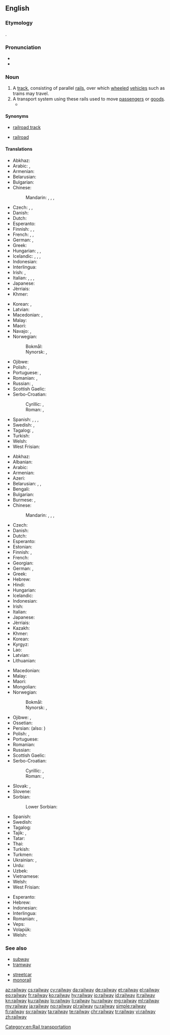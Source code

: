==English==
{{wikipedia}}

===Etymology===
{{compound|rail|way|lang=en}}.

===Pronunciation===
* {{IPA|/ɹeɪlweɪ/|lang=en}}
* {{audio|en-us-railway.ogg|Audio (US)|lang=en}}

===Noun===
{{en-noun}}

# A [[track]], consisting of parallel [[rail]]s, over which [[wheeled]] [[vehicle]]s such as trains may travel.
# A transport system using these rails used to move [[passenger]]s or [[goods]].
#*{{quote-book|year=1918|author={{w|W. B. Maxwell}}
|title=The Mirror and the Lamp
|chapter=2|url=http://openlibrary.org/works/OL1097634W
|passage=''That'' the young Mr. Churchills liked—but they did not like him coming round of an evening and drinking weak whisky-and-water while he held forth on '''railway''' debentures and corporation loans. Mr. Barrett, however, by fawning and flattery, seemed to be able to make not only Mrs. Churchill but everyone else do what he desired.}}

====Synonyms====
* {{sense|track}} [[railroad track]]
* {{sense|system}} {{qualifier|US}} [[railroad]]

====Translations====
{{trans-top|track, consisting of parallel rails}}
* Abkhaz: {{t|ab|иҳаамҩа|alt=аиҳаамҩа|sc=Cyrl}}
* Arabic: {{t|ar|سكة حديدية|f|tr=síkka ḥadidíyya}}, {{t|ar|سكة الحديد|f|tr=síkkat al-ḥadīd}}
* Armenian: {{t|hy|երկաթուղի}}
* Belarusian: {{t|be|каляя́|f|sc=Cyrl}}
* Bulgarian: {{t|bg|железопъ̀тна ли́ния|f|sc=Cyrl}}
* Chinese:
*: Mandarin: {{t|cmn|鐵路|sc=Hani}}, {{t+|cmn|铁路|tr=tiělù|sc=Hani}}, {{t|cmn|鐵道|sc=Hani}}, {{t+|cmn|铁道|tr=tiědào|sc=Hani}}
* Czech: {{t+|cs|kolej|f}}, {{t+|cs|železnice|f}}, {{t|cs|trať|f}}
* Danish: {{t+|da|jernbane|c}}
* Dutch: {{t+|nl|spoorweg|m}}
* Esperanto: {{t|eo|fervojo}}
* Finnish: {{t+|fi|rata}}, {{t+|fi|junarata}}, {{t+|fi|rautatie}}
* French: {{t+|fr|chemin de fer|m}}, {{t|fr|réseau ferroviaire|m}}, {{t+|fr|voie ferrée|f}}
* German: {{t+|de|Eisenbahnlinie|f}}, {{t+|de|Gleis|n}}
* Greek: {{t+|el|σιδηρόδρομος|m}}
* Hungarian: {{t+|hu|sín}}, {{t+|hu|vasút}}, {{t+|hu|vasútvonal}}
* Icelandic: {{t+|is|járnbraut|f}}, {{t|is|lestarspor|n}}, {{t|is|járnbani|m}}, {{t|is|járngata}}
* Indonesian: {{t|id|jalan kereta api}}
* Interlingua: {{t|ia|ferrovia}}
* Irish: {{t|ga|bóthar iarainn|m}}, {{t|ga|iarnród|m}}
* Italian: {{t+|it|binario|m}}, {{t+|it|rotaia|f}}, {{t|it|strada ferrata|f}}, {{t+|it|ferrovia|f}}
* Japanese: {{t+|ja|線路|tr=せんろ, senro}}
* Jèrriais: {{t|roa-jer|c'mîn d'fé|m}}
* Khmer: {{t|km|ផ្លូវរទេះភ្លើង|tr=pləv rɔteh pləəŋ|sc=Khmr}}
{{trans-mid}}
* Korean: {{t+|ko|철도}}, {{t+|ko|선로}}
* Latvian: {{t|lv|dzelzceļš|m}}
* Macedonian: {{t|mk|пруга|f|tr=prúga}}, {{t|mk|железница|f|tr=želéznica|sc=Cyrl}}
* Malay: {{t|ms|kereta api}}
* Maori: {{t|mi|rerewē}}
* Navajo: {{t|nv|béésh bitiin}}, {{t|nv|kǫʼ naʼałbąąsii bitiin}}
* Norwegian: 
*: Bokmål: {{t+|nb|jernbane|m}}
*: Nynorsk: {{t|nn|jernbane|m|f}}, {{t|nn|jarnbane|m|f}}
* Ojibwe: {{t-check|oj|ishkodewidaabaanikana|sc=Cans}} <!-- does not look like Cans to me -->
* Polish: {{t+|pl|kolej|f}}, {{t|pl|linia kolejowa|f}}
* Portuguese: {{t+|pt|ferrovia}}, {{t|pt|estrada de ferro|f}}
* Romanian: {{t+|ro|cale ferată|f}}, {{t|ro|rețea feroviară|f}}
* Russian: {{t+|ru|желе́зная доро́га|f}}, {{t+|ru|колея́|f}}
* Scottish Gaelic: {{t|gd|rathad-iarainn|m}}
* Serbo-Croatian:
*: Cyrillic: {{t|sh|железница|f}}, {{t|sh|жељезница|f}}
*: Roman: {{t|sh|železnica|f}}, {{t+|sh|željeznica|f}}
* Spanish: {{t|es|vía férrea|f}}, {{t+|es|ferrocarril|m}}, {{qualifier|Latin America}} {{t+|es|riel|m}}, {{qualifier|Spain}} {{t+|es|vía|f}}
* Swedish: {{t+|sv|järnväg|c}}, {{t+|sv|järnvägsspår|n}}
* Tagalog: {{t|tl|perokaril}}, {{t|tl|daambakal}}
* Turkish: {{t|tr|demir yolu hattı}}
* Welsh: {{t|cy|rheilffordd}}
* West Frisian: {{t|fy|spoarwei|c}}
{{trans-bottom}}

{{trans-top|transport system using these rails}}
* Abkhaz: {{t|ab|иҳаамҩа|alt=аиҳаамҩа|sc=Cyrl}}
* Albanian: {{t|sq|hekurudhë|f}}
* Arabic: {{t|ar|سكة حديدية|f|tr=sikka ḥadidiyya}}
* Armenian: {{t|hy|երկաթուղի}}
* Azeri: {{t|az|dəmir yolu}}
* Belarusian: {{t|be|жале́зная даро́га|f|sc=Cyrl}}, {{t|be|чыгу́нка|f|sc=Cyrl}}, {{t|be|чыгу́начны пуць|m|sc=Cyrl}}
* Bengali: {{t|bn|রেলপথ|tr=relpôth|sc=Beng}}
* Bulgarian: {{t|bg|желе́зница|f|sc=Cyrl}}
* Burmese: {{t+|my|သံလမ်း|sc=Mymr}}, {{t+|my|မီးရထား|sc=Mymr}}
* Chinese:
*: Mandarin: {{t|cmn|鐵路|sc=Hani}}, {{t+|cmn|铁路|tr=tiělù|sc=Hani}}, {{t|cmn|鐵道|sc=Hani}}, {{t+|cmn|铁道|tr=tiědào|sc=Hani}}
* Czech: {{t+|cs|železnice|f}}
* Danish: {{t+|da|jernbane|c}}
* Dutch: {{t+|nl|spoorwegen|p}}
* Esperanto: {{t|eo|fervojo}}
* Estonian: {{t|et|raudtee}}
* Finnish: {{t+|fi|rautatie}}, {{t+|fi|rautatiet|p}}
* French: {{t+|fr|chemin de fer|m}}
* Georgian: {{t|ka|რკინიგზა|sc=Geor}}
* German: {{t+|de|Eisenbahn|f}}, {{t+|de|Bahn|f}}
* Greek: {{t+|el|σιδηρόδρομος|m}}
* Hebrew: {{t|he|מסילת רכבת|f|tr=mesillat-rakevet}}
* Hindi: {{t|hi|रेलवे|tr=relve}}
* Hungarian: {{t+|hu|vasút}}
* Icelandic: {{t+|is|járnbraut|f}}
* Indonesian: {{t+|id|kereta api}}
* Irish: {{t|ga|iarnród|m}}
* Italian: {{t+|it|ferrovia|f}}
* Japanese: {{t+|ja|鉄道|tr=[[てつどう]], tetsudō}}
* Jèrriais: {{t|roa-jer|c'mîn d'fé|m}}
* Kazakh: {{t|kk|темір жол|sc=Cyrl}}
* Khmer: {{t|km|ក្រុមអយស្មយ័យាន|tr=krom a’yahsmay yien|sc=Khmr}}
* Korean: {{t+|ko|철도}}
* Kyrgyz: {{t|ky|темир жол|sc=Cyrl}}
* Lao: {{t-needed|lo}}
* Latvian: {{t|lv|dzelzceļš|m}}
* Lithuanian: {{t|lt|geležinkelis|m}}
{{trans-mid}}
* Macedonian: {{t|mk|желе́зница|f}}
* Malay: {{t|ms|keretapi}}
* Maori: {{t|mi|rerewē}}
* Mongolian: {{t+|mn|төмөр зам|sc=Cyrl}}
* Norwegian:
*: Bokmål: {{t+|nb|jernbane|m}}
*: Nynorsk: {{t|nn|jarnbane|m|f}}, {{t|nn|jernbane|m|f}}
* Ojibwe: {{t-check|oj|ishkodewidaabaan|sc=Cans}}, {{t-check|oj|mashkodewidaabaan|sc=Cans}} <!-- does not look like Cans to me -->
* Ossetian: {{t|os|æфсæнвæндаг|sc=Cyrl}}
* Persian: {{t|fa|راه‌آهن|tr=râh âhan}} (also: {{t+|fa|راه آهن}})
* Polish: {{t+|pl|kolej|f}}, {{t|pl|kolej żelazna|f}}
* Portuguese: {{t+|pt|ferrovia}}
* Romanian: {{t|ro|căi ferate|f-p}}
* Russian: {{t+|ru|желе́зная доро́га|f}}
* Scottish Gaelic: {{t|gd|rèile|f}}
* Serbo-Croatian:
*: Cyrillic: {{t|sh|железница|f}}, {{t|sh|жељезница|f}}
*: Roman: {{t|sh|železnica|f}}, {{t+|sh|željeznica|f}}
* Slovak: {{t|sk|železnica|f}}, {{t|sk|železničná trať|f}}
* Slovene: {{t|sl|železniško|n}}
* Sorbian:
*: Lower Sorbian: {{t|dsb|zeleznica|f}}
* Spanish: {{t+|es|ferrocarril|m}}
* Swedish: {{t+|sv|järnväg|c}}
* Tagalog: {{t|tl|daambakal}}
* Tajik: {{t|tg|роҳи оҳан|sc=Cyrl}}, {{t|tg|роҳ оҳан|sc=Cyrl}}
* Tatar: {{t|tt|тимер юл|sc=Cyrl}}
* Thai: {{t|th|การรถไฟ|tr=gaan rót fai}}
* Turkish: {{t+|tr|demir yolu}}
* Turkmen: {{t|tk|demir ýoly}}
* Ukrainian: {{t|uk|залізни́ця|f|sc=Cyrl}}, {{t|uk|колія́|f|sc=Cyrl}}
* Urdu: {{t|ur|ریلوے|tr=relve}}
* Uzbek: {{t+|uz|temir yoʻl}}
* Vietnamese: {{t+|vi|đường sắt}}
* Welsh: {{t|cy|rheilffordd}}
* West Frisian: {{t|fy|spoarwei|c}}
{{trans-bottom}}

{{checktrans-top}}
* Esperanto: {{t-check|eo|fervojo}}
* Hebrew: {{t-check|he|מסילת רכבת|f|tr=mesillat-rakevet|sc=Hebr}}
* Indonesian: {{t-check|id|[[kereta]] [[api]]}} <!-- was "[[kereta]] [[api]]" - assumed sum-of-parts; if an idiom, remove the embedded wikilinks to the individual words. see [[User:Kephir/gadgets/xte#Translation_fixing]] -->
* Interlingua: {{t-check|ia|ferrovia}}
* Romanian: {{t-check|ro|cale ferata|f}}, {{t-check|ro|cai ferate|p}}
* Veps: {{t-check|vep|raudte}}
* Volapük: {{t+check|vo|ferodarutaveg}}
* Welsh: {{t-check|cy|rheilffordd|f}}
{{trans-bottom}}

===See also===
{{top2}}
* [[subway]]
* [[tramway]]
{{mid2}}
* [[streetcar]]
* [[monorail]]
{{bottom}}

[[Category:en:Rail transportation]]

[[az:railway]]
[[cs:railway]]
[[cy:railway]]
[[da:railway]]
[[de:railway]]
[[et:railway]]
[[el:railway]]
[[eo:railway]]
[[fr:railway]]
[[ko:railway]]
[[hy:railway]]
[[io:railway]]
[[id:railway]]
[[it:railway]]
[[kn:railway]]
[[ku:railway]]
[[lo:railway]]
[[li:railway]]
[[hu:railway]]
[[mg:railway]]
[[ml:railway]]
[[my:railway]]
[[ja:railway]]
[[no:railway]]
[[pl:railway]]
[[ru:railway]]
[[simple:railway]]
[[fi:railway]]
[[sv:railway]]
[[ta:railway]]
[[te:railway]]
[[chr:railway]]
[[tr:railway]]
[[vi:railway]]
[[zh:railway]]